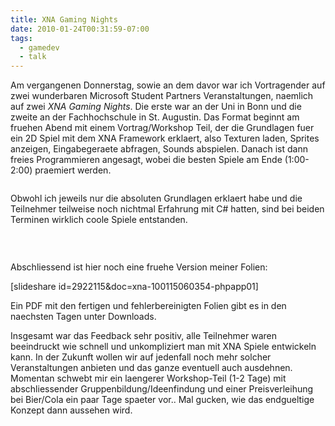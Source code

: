 ```yaml
---
title: XNA Gaming Nights
date: 2010-01-24T00:31:59-07:00
tags:
  - gamedev
  - talk
---
```

Am vergangenen Donnerstag, sowie an dem davor war ich Vortragender auf zwei wunderbaren Microsoft Student Partners Veranstaltungen, naemlich auf zwei _XNA Gaming Nights_. Die erste war an der Uni in Bonn und die zweite an der Fachhochschule in St. Augustin. Das Format beginnt am fruehen Abend mit einem Vortrag/Workshop Teil, der die Grundlagen fuer ein 2D Spiel mit dem XNA Framework erklaert, also Texturen laden, Sprites anzeigen, Eingabegeraete abfragen, Sounds abspielen. Danach ist dann freies Programmieren angesagt, wobei die besten Spiele am Ende (1:00-2:00) praemiert werden.

[<img />](/assets/wp-content/uploads/2010/01/image1.png)

Obwohl ich jeweils nur die absoluten Grundlagen erklaert habe und die Teilnehmer teilweise noch nichtmal Erfahrung mit C# hatten, sind bei beiden Terminen wirklich coole Spiele entstanden.

[<img />](/assets/wp-content/uploads/2010/01/image3.png)

[<img />](/assets/wp-content/uploads/2010/01/image4.png)&#160;

Abschliessend ist hier noch eine fruehe Version meiner Folien:

[slideshare id=2922115&doc=xna-100115060354-phpapp01]

Ein PDF mit den fertigen und fehlerbereinigten Folien gibt es in den naechsten Tagen unter Downloads.

Insgesamt war das Feedback sehr positiv, alle Teilnehmer waren beeindruckt wie schnell und unkompliziert man mit XNA Spiele entwickeln kann. In der Zukunft wollen wir auf jedenfall noch mehr solcher Veranstaltungen anbieten und das ganze eventuell auch ausdehnen. Momentan schwebt mir ein laengerer Workshop-Teil (1-2 Tage) mit abschliessender Gruppenbildung/Ideenfindung und einer Preisverleihung bei Bier/Cola ein paar Tage spaeter vor.. Mal gucken, wie das endgueltige Konzept dann aussehen wird.